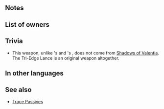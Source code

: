 {{Weapon Infobox
|tagid=SID_天馬姉妹の三角槍
|intID=3154
|image=wep_lc125
|exclusive=1
|weaponType=Lance
|cost=400
|might=16
|range=1
|effect=Enables【Canto (Rem. +1)】.<br><br>Grants Atk+3. If unit initiates combat or is within 2 spaces of an ally, grants Atk/Spd/Def/Res+5 to unit, unit deals damage = 20% of unit's Res, and reduces damage from foe's first attack by 40% during combat.<br><br>【Canto (Rem. +1)】<br>After an attack, Assist skill, or structure destruction, unit can move again.<br><br>The distance of the movement is the remaining movement the unit had before the actions listed above+1 (If unit used a movement skill that warps them, the remainder is 0).<br><br>(Unit moves according to movement type. Once per turn. Cannot attack or assist. Only highest value applied. Does not stack. After moving, if a skill that grants another action would be triggered (like with Galeforce), Canto will trigger after the granted action. Unit's base movement has no effect on movement granted. Cannot warp (using skills like Wings of Mercy) a distance greater than unit would be able to move with normal Canto movement.)
|statModifiers=0,19,0,0,0
|required=Silver Lance
|properties=random_owner
}}
==Notes==
{{Canto|Rem. +1}}
{{IfUnitInitiates}}
{{Temporary buffs}}
{{DamageBoost}}
{{DamagePercentageReduction}}
==List of owners==
{{Skill Hero List}}
==Trivia==
*This weapon, unlike {{Ut|Palla: Kind Eldest Sister}}'s {{Wt|Ladyblade}} and {{Ut|Catria: Mild Middle Sister}}'s {{Wt|Astra Blade}}, does not come from [[Fire Emblem Echoes: Shadows of Valentia|Shadows of Valentia]]. The Tri-Edge Lance is an original weapon altogether.
==In other languages==
{{OtherLanguages
|japanese=天馬姉妹の三角槍
|german=Deltalanze
|spanishEU=Lanza triangular
|spanishLA=Lanza triangular
|french=Lance triangle
|italian=Trilancia
|chineseTW=天馬姊妹的三角槍
|portuguese=Lança triangular
}}
==See also==
{{See also skills|cond=Description LIKE '%deals damage =%of unit\'s Res%' OR Description LIKE '%【Canto (Rem. +1)】%' AND Exclusive='1'}}
*[[Skill families#Trace|Trace Passives]]
{{Weapons Navbox}}